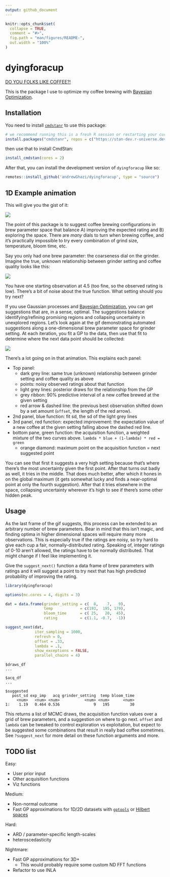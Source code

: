 ```yaml
---
output: github_document
---
```


<!-- README.md is generated from README.Rmd. Please edit that file -->

```r
knitr::opts_chunk$set(
  collapse = TRUE,
  comment = "#>",
  fig.path = "man/figures/README-",
  out.width = "100%"
)
```

# dyingforacup

[DO YOU FOLKS LIKE COFFEE?!](https://www.youtube.com/watch?v=RJC9DXQAd7U)

<!-- badges: start -->
<!-- badges: end -->

This is the package I use to optimize my coffee brewing with [Bayesian Optimization](https://www.youtube.com/watch?v=wZODGJzKmD0).

## Installation

You need to install [`cmdstanr`](https://mc-stan.org/cmdstanr/index.html) to use this package:

```r
# we recommend running this is a fresh R session or restarting your current session
install.packages("cmdstanr", repos = c("https://stan-dev.r-universe.dev", getOption("repos")))
```

then use that to install CmdStan:

```r
install_cmdstan(cores = 2)
```

After that, you can install the development version of `dyingforacup` like so:

```r
remotes::install_github('andrewGhazi/dyingforacup', type = "source")
```

## 1D Example animation

This will give you the gist of it:

![](man/figures/out2.gif)

The point of this package is to suggest coffee brewing configurations in brew parameter space that balance A) improving the expected rating and B) exploring the space. There are *many* dials to turn when brewing coffee, and it's practically impossible to try every combination of grind size, temperature, bloom time, etc.

Say you only had one brew parameter: the coarseness dial on the grinder. Imagine the true, unknown relationship between grinder setting and coffee quality looks like this:

![](man/figures/bo_anim0-fs8.png)

You have one starting observation at 4.5 (too fine, so the observed rating is low). There's a bit of noise about the true function. What setting should you try next?

If you use Gaussian processes and [Bayesian Optimization](https://www.youtube.com/watch?v=wZODGJzKmD0), you can get suggestions that are, in a sense, optimal. The suggestions balance identifying/refining promising regions and collapsing uncertainty in unexplored regions. Let's look again at the gif demonstrating automated suggestions along a one-dimensional brew parameter space for grinder setting. At each iteration, you fit a GP to the data, then use that fit to determine where the next data point should be collected:

![](man/figures/out2.gif)

There's a lot going on in that animation. This explains each panel:

* Top panel: 
  * dark grey line: same true (unknown) relationship between grinder setting and coffee quality as above
  * points: noisy observed ratings about that function
  * light grey lines: posterior draws for the relationship from the GP 
  * grey ribbon: 90% predictive interval of a new coffee brewed at the given setting
  * red arrow & dashed line: the previous best observation shifted down by a set amount (`offset`, the length of the red arrow). 
* 2nd panel, blue function: fit sd, the sd of the light grey lines
* 3rd panel, red function: expected improvement: the expectation value of a new coffee at the given setting falling above the dashed red line.
* bottom pane, green function: the acquisition function, a weighted mixture of the two curves above. `lambda * blue + (1-lambda) * red = green`
  * orange diamond: maximum point on the acquisition function = next suggested point

You can see that first it suggests a very high setting because that's where there's the most uncertainty given the first point. After that turns out badly as well, it tries in the middle. That does much better, after which it hones in on the global maximum (it gets somewhat lucky and finds a near-optimal point at only the fourth suggestion). After that it tries elsewhere in the space, collapsing uncertainty wherever it's high to see if there's some other hidden peak. 

## Usage

As the last frame of the gif suggests, this process can be extended to an arbitrary number of brew parameters. Bear in mind that this isn't magic, and finding optima in higher dimensional spaces will require many more observations. This is especially true if the ratings are noisy, so try hard to give each cup a fair, normally-distributed rating. Speaking of, integer ratings of 0-10 aren't allowed, the ratings have to be normally distributed. That might change if I feel like implementing it.

Give the `suggest_next()` function a data frame of brew parameters with ratings and it will suggest a point to try next that has high predicted probability of improving the rating.

```r
library(dyingforacup)

options(mc.cores = 4, digits = 3)

dat = data.frame(grinder_setting = c(  8,    7,   9), 
                 temp            = c(193,  195, 179),
                 bloom_time      = c( 25,   20,  45),
                 rating          = c(1.1, -0.7,  -1))

suggest_next(dat,
             iter_sampling = 1000, 
             refresh = 0, 
             offset = .33, 
             lambda = .1,
             show_exceptions = FALSE, 
             parallel_chains = 4)
```

```
$draws_df
...

$acq_df
...

$suggested
   post_sd exp_imp   acq grinder_setting  temp bloom_time
     <num>   <num> <num>           <num> <num>      <num>
1:    1.19   0.464 0.536               9   195         30
```
This returns a list of MCMC draws, the acquisition function values over a grid of brew parameters, and a suggestion on where to go next. `offset` and `lambda` can be tweaked to control exploration vs exploitation, but expect to be suggested some combinations that result in really bad coffee sometimes.  See `?suggest_next` for more detail on these function arguments and more.

## TODO list

Easy:

* User prior input
* Other acquisition functions
* Viz functions

Medium:

* Non-normal outcome
* Fast GP approximations for 1D/2D datasets with [`gptools`](https://github.com/onnela-lab/gptools/tree/main) or [Hilbert spaces](https://arxiv.org/abs/2004.11408)

Hard:

* ARD / parameter-specific length-scales
* heteroscedasticity

Nightmare:

* Fast GP approximations for 3D+ 
  * This would probably require some custom ND FFT functions
* Refactor to use INLA 